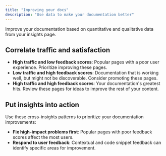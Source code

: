```yaml
---
title: "Improving your docs"
description: "Use data to make your documentation better"
---
```


Improve your documentation based on quantitative and qualitative data from your insights page.

## Correlate traffic and satisfaction
- **High traffic and low feedback scores**: Popular pages with a poor user experience. Prioritize improving these pages.
- **Low traffic and high feedback scores**: Documentation that is working well, but might not be discoverable. Consider promoting these pages.
- **High traffic and high feedback scores**: Your documentation's greatest hits. Review these pages for ideas to improve the rest of your content.

## Put insights into action

Use these cross-insights patterns to prioritize your documentation improvements:

- **Fix high-impact problems first**: Popular pages with poor feedback scores affect the most users.
- **Respond to user feedback**: Contextual and code snippet feedback can identify specific areas for improvement.
